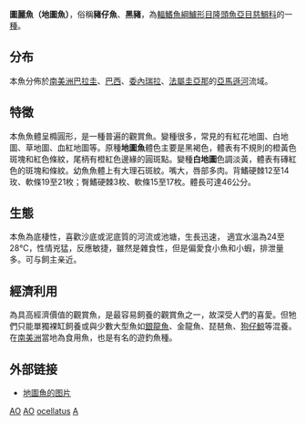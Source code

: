 {{Speciesbox
| taxon = Astronotus ocellatus
| name = 圖麗魚
| image = Astronotus_ocellatus.jpg
| status = NE
| status_system = IUCN3.1
| binomial_authority = [[Louis_Agassiz|Agassiz]], 1831
| synonyms = *''Acara compressus''<br /><small>Cope, 1872</small>
*''Acara hyposticta''<br /><small>Cope, 1878</small>
*''Astronotus ocellatus ocellatus''<br /><small>Agassiz, 1831</small>
*''Astronotus ocellatus zebra''<br /><small>Pellegrin, 1904</small>
*''Astronotus orbiculatus''<br /><small>Haseman, 1911</small>
*''Cychla rubroocellata''<br /><small>Jardine & Schomburgk, 1843</small>
*''Lobotes ocellatus''<br /><small>Agassiz, 1831</small>
}}

'''圖麗魚（地圖魚）'''，俗稱'''豬仔魚'''、'''黑豬'''，為[[輻鰭魚綱|輻鰭魚綱]][[鱸形目|鱸形目]][[隆頭魚亞目|隆頭魚亞目]][[慈鯛科|慈鯛科]]的一[[種|種]]。

==分布==
本魚分佈於[[南美洲|南美洲]][[巴拉圭|巴拉圭]]、[[巴西|巴西]]、[[委內瑞拉|委內瑞拉]]、[[法屬圭亞那|法屬圭亞那]]的[[亞馬遜河|亞馬遜河]]流域。

==特徵==
本魚魚體呈橢圓形，是一種普遍的觀賞魚。變種很多，常見的有紅花地圖、白地圖、草地圖、血紅地圖等。原種'''地圖魚'''體色主要是黑褐色，體表有不規則的橙黃色斑塊和紅色條紋，尾柄有橙紅色邊緣的圓斑點。變種'''白地圖'''色調淡黃，體表有磚紅色的斑塊和條紋。幼魚魚體上有大理石斑紋。嘴大，唇部多肉。背鰭硬棘12至14玫、軟條19至21枚；臀鰭硬棘3枚、軟條15至17枚。體長可達46公分。

==生態==
本魚為底棲性，喜歡沙底或泥底質的河流或池塘，生長迅速， 適宜水溫為24至28℃，性情兇猛，反應敏捷，雖然是雜食性，但是偏愛食小魚和小蝦，排泄量多。可与飼主亲近。

==經濟利用==
為具高經濟價值的觀賞魚，是最容易飼養的觀賞魚之一，故深受人們的喜愛。但牠們只能單獨裸缸飼養或與少數大型魚如[[銀龍魚|銀龍魚]]、金龍魚、琵琶魚、[[狗仔鯨|狗仔鯨]]等混養。在[[南美洲|南美洲]]當地為食用魚，也是有名的遊釣魚種。

==外部链接==
* [https://www.fishbase.se/images/species/Asoce_u2.jpg 地圖魚的图片]{{Wayback|url=https://www.fishbase.se/images/species/Asoce_u2.jpg |date=20200706012156 }}

{{Taxonbar|from=Q3442}}

[[Category:觀賞魚|AO]]
[[Category:食用魚|AO]]
[[Category:圖麗魚屬|ocellatus]]
[[Category:1831年描述的魚類|A]]
